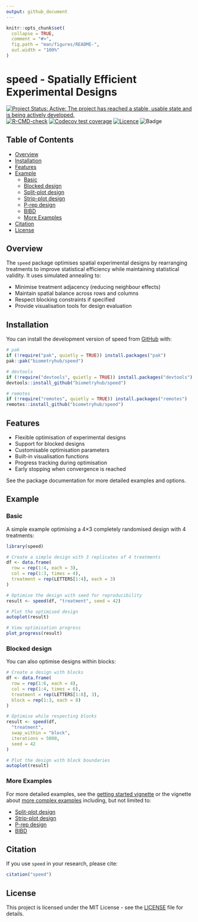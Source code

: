 ```yaml
---
output: github_document
---
```


<!-- README.md is generated from README.Rmd. Please edit that file -->

```r
knitr::opts_chunk$set(
  collapse = TRUE,
  comment = "#>",
  fig.path = "man/figures/README-",
  out.width = "100%"
)
```

# speed - Spatially Efficient Experimental Designs

<!-- badges: start -->
[![Project Status: Active:  The project has reached a stable, usable state and is being actively developed.](https://www.repostatus.org/badges/latest/active.svg)](https://www.repostatus.org/#active)
[![R-CMD-check](https://github.com/biometryhub/speed/actions/workflows/R-CMD-check.yaml/badge.svg)](https://github.com/biometryhub/speed/actions/workflows/R-CMD-check.yaml)
[![Codecov test coverage](https://codecov.io/gh/biometryhub/speed/graph/badge.svg)](https://app.codecov.io/gh/biometryhub/speed)
[![Licence](https://img.shields.io/github/license/mashape/apistatus.svg)](https://choosealicense.com/licenses/mit/)
![Badge](https://hitscounter.dev/api/hit?url=https%3A%2F%2Fbiometryhub.github.io%2Fspeed&label=Hits&icon=arrow-down-circle&color=%23198754)
<!-- badges: end -->

## Table of Contents

* [Overview](#overview)
* [Installation](#installation)
* [Features](#features)
* [Example](#example)
  * [Basic](#basic)
  * [Blocked design](#blocked-design)
  * [Split-plot design][split-plot]
  * [Strip-plot design][strip-plot]
  * [P-rep design][p-rep]
  * [BIBD][bibd]
  * [More Examples](#more-examples)
* [Citation](#citation)
* [License](#license)

## Overview

The `speed` package optimises spatial experimental designs by rearranging treatments to improve statistical efficiency while maintaining statistical validity. It uses simulated annealing to:

- Minimise treatment adjacency (reducing neighbour effects)
- Maintain spatial balance across rows and columns
- Respect blocking constraints if specified
- Provide visualisation tools for design evaluation

## Installation

You can install the development version of speed from [GitHub](https://github.com/biometryhub/speed) with:

```r
# pak
if (!require("pak", quietly = TRUE)) install.packages("pak")
pak::pak("biometryhub/speed")

# devtools
if (!require("devtools", quietly = TRUE)) install.packages("devtools")
devtools::install_github("biometryhub/speed")

# remotes
if (!require("remotes", quietly = TRUE)) install.packages("remotes")
remotes::install_github("biometryhub/speed")
```

## Features

- Flexible optimisation of experimental designs
- Support for blocked designs
- Customisable optimisation parameters
- Built-in visualisation functions
- Progress tracking during optimisation
- Early stopping when convergence is reached

See the package documentation for more detailed examples and options.

## Example

### Basic

A simple example optimising a 4×3 completely randomised design with 4 treatments:

```r
library(speed)

# Create a simple design with 3 replicates of 4 treatments
df <- data.frame(
  row = rep(1:4, each = 3),
  col = rep(1:3, times = 4),
  treatment = rep(LETTERS[1:4], each = 3)
)

# Optimise the design with seed for reproducibility
result <- speed(df, "treatment", seed = 42)

# Plot the optimised design
autoplot(result)

# View optimisation progress
plot_progress(result)
```

### Blocked design

You can also optimise designs within blocks:

```r
# Create a design with blocks
df <- data.frame(
  row = rep(1:6, each = 4),
  col = rep(1:4, times = 6),
  treatment = rep(LETTERS[1:8], 3),
  block = rep(1:3, each = 8)
)

# Optimise while respecting blocks
result <- speed(df,
  "treatment",
  swap_within = "block",
  iterations = 5000,
  seed = 42
)

# Plot the design with block boundaries
autoplot(result)
```

### More Examples

For more detailed examples, see the [getting started vignette][getting-started] or the vignette about
[more complex examples][complex-examples] including, but not limited to:

* [Split-plot design][split-plot]
* [Strip-plot design][strip-plot]
* [P-rep design][p-rep]
* [BIBD][bibd]

## Citation

If you use `speed` in your research, please cite:

```r
citation("speed")
```

## License

This project is licensed under the MIT License - see the [LICENSE](LICENSE.md) file for details.

<!-- external -->

[getting-started]: https://biometryhub.github.io/speed/articles/speed.html
[complex-examples]: https://biometryhub.github.io/speed/articles/complex_designs.html
[split-plot]: https://biometryhub.github.io/speed/articles/speed.html#split-plot-design
[strip-plot]: https://biometryhub.github.io/speed/articles/complex_designs.html#strip-plot-designs
[p-rep]: https://biometryhub.github.io/speed/articles/complex_designs.html#p-rep-partially-replicated-designs
[bibd]: https://biometryhub.github.io/speed/articles/complex_designs.html#balanced-incomplete-block-design-bibd
